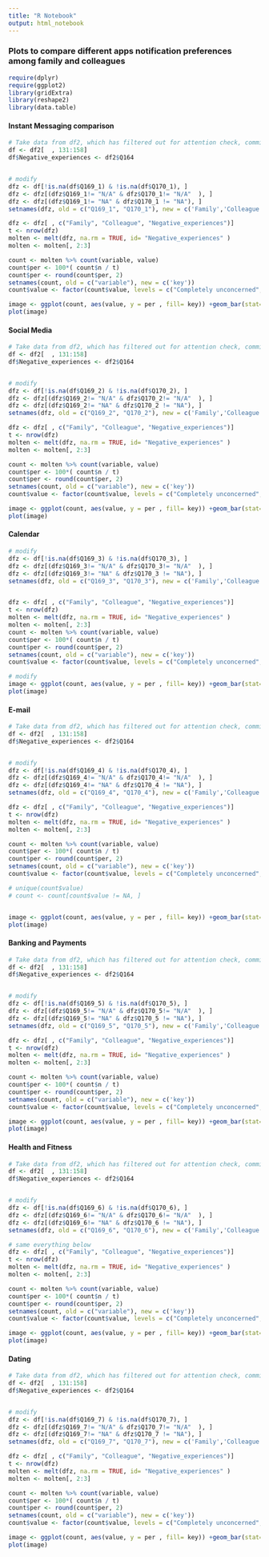 ```yaml
---
title: "R Notebook"
output: html_notebook
---
```

### Plots to compare different apps notification preferences among family and colleagues
```r
require(dplyr)
require(ggplot2)
library(gridExtra)  
library(reshape2)
library(data.table)
```

#### Instant Messaging comparison 
```r
# Take data from df2, which has filtered out for attention check, committment question, smartphone iOS
df <- df2[  , 131:158]
df$Negative_experiences <- df2$Q164 


# modify
dfz <- df[!is.na(df$Q169_1) & !is.na(df$Q170_1), ]
dfz <- dfz[(dfz$Q169_1!= "N/A" & dfz$Q170_1!= "N/A"  ), ]
dfz <- dfz[(dfz$Q169_1!= "NA" & dfz$Q170_1 != "NA"), ]
setnames(dfz, old = c("Q169_1", "Q170_1"), new = c('Family','Colleague'))

dfz <- dfz[ , c("Family", "Colleague", "Negative_experiences")]
t <- nrow(dfz)
molten <- melt(dfz, na.rm = TRUE, id= "Negative_experiences" ) 
molten <- molten[, 2:3]

count <- molten %>% count(variable, value)
count$per <- 100*( count$n / t)
count$per <- round(count$per, 2)
setnames(count, old = c("variable"), new = c('key'))
count$value <- factor(count$value, levels = c("Completely unconcerned", "Somwhat unconcerned", "Neither concerned nor unconcerned", "Somwhat concerned", "Extremely concerned"), ordered = TRUE)

image <- ggplot(count, aes(value, y = per , fill= key)) +geom_bar(stat='identity', position='dodge') +  labs(x = "Likert Scale for concern",  y = "Percentage of Participants") + theme(axis.text.x = element_text(face = "bold", color = "#993333", size = 9, angle = 15)) + geom_text(aes(label = per), position = position_dodge(0.9),vjust = 1.5)
plot(image)
```






#### Social Media
```r
# Take data from df2, which has filtered out for attention check, committment question, smartphone iOS
df <- df2[  , 131:158]
df$Negative_experiences <- df2$Q164 


# modify
dfz <- df[!is.na(df$Q169_2) & !is.na(df$Q170_2), ]
dfz <- dfz[(dfz$Q169_2!= "N/A" & dfz$Q170_2!= "N/A"  ), ]
dfz <- dfz[(dfz$Q169_2!= "NA" & dfz$Q170_2 != "NA"), ]
setnames(dfz, old = c("Q169_2", "Q170_2"), new = c('Family','Colleague'))

dfz <- dfz[ , c("Family", "Colleague", "Negative_experiences")]
t <- nrow(dfz)
molten <- melt(dfz, na.rm = TRUE, id= "Negative_experiences" ) 
molten <- molten[, 2:3]

count <- molten %>% count(variable, value)
count$per <- 100*( count$n / t)
count$per <- round(count$per, 2)
setnames(count, old = c("variable"), new = c('key'))
count$value <- factor(count$value, levels = c("Completely unconcerned", "Somwhat unconcerned", "Neither concerned nor unconcerned", "Somwhat concerned", "Extremely concerned"), ordered = TRUE)

image <- ggplot(count, aes(value, y = per , fill= key)) +geom_bar(stat='identity', position='dodge') +  labs(x = "Likert Scale for concern",  y = "Percentage of Participants") + theme(axis.text.x = element_text(face = "bold", color = "#993333", size = 9, angle = 15)) + geom_text(aes(label = per), position = position_dodge(0.9),vjust = 1.5)
plot(image)
```

#### Calendar
```r
# modify
dfz <- df[!is.na(df$Q169_3) & !is.na(df$Q170_3), ]
dfz <- dfz[(dfz$Q169_3!= "N/A" & dfz$Q170_3!= "N/A"  ), ]
dfz <- dfz[(dfz$Q169_3!= "NA" & dfz$Q170_3 != "NA"), ]
setnames(dfz, old = c("Q169_3", "Q170_3"), new = c('Family','Colleague'))


dfz <- dfz[ , c("Family", "Colleague", "Negative_experiences")]
t <- nrow(dfz)
molten <- melt(dfz, na.rm = TRUE, id= "Negative_experiences" ) 
molten <- molten[, 2:3]
count <- molten %>% count(variable, value)
count$per <- 100*( count$n / t)
count$per <- round(count$per, 2)
setnames(count, old = c("variable"), new = c('key'))
count$value <- factor(count$value, levels = c("Completely unconcerned", "Somwhat unconcerned", "Neither concerned nor unconcerned", "Somwhat concerned", "Extremely concerned"), ordered = TRUE)

# modify
image <- ggplot(count, aes(value, y = per , fill= key)) +geom_bar(stat='identity', position='dodge') +  labs(x = "Likert Scale for concern",  y = "Percentage of Participants") + theme(axis.text.x = element_text(face = "bold", color = "#993333", size = 9, angle = 15)) + geom_text(aes(label = per), position = position_dodge(0.9),vjust = 1.5)
plot(image)
```

#### E-mail
```r
# Take data from df2, which has filtered out for attention check, committment question, smartphone iOS
df <- df2[  , 131:158]
df$Negative_experiences <- df2$Q164 


# modify
dfz <- df[!is.na(df$Q169_4) & !is.na(df$Q170_4), ]
dfz <- dfz[(dfz$Q169_4!= "N/A" & dfz$Q170_4!= "N/A"  ), ]
dfz <- dfz[(dfz$Q169_4!= "NA" & dfz$Q170_4 != "NA"), ]
setnames(dfz, old = c("Q169_4", "Q170_4"), new = c('Family','Colleague'))

dfz <- dfz[ , c("Family", "Colleague", "Negative_experiences")]
t <- nrow(dfz)
molten <- melt(dfz, na.rm = TRUE, id= "Negative_experiences" ) 
molten <- molten[, 2:3]

count <- molten %>% count(variable, value)
count$per <- 100*( count$n / t)
count$per <- round(count$per, 2)
setnames(count, old = c("variable"), new = c('key'))
count$value <- factor(count$value, levels = c("Completely unconcerned", "Somwhat unconcerned", "Neither concerned nor unconcerned", "Somwhat concerned", "Extremely concerned"), ordered = TRUE)

# unique(count$value)
# count <- count[count$value != NA, ]


image <- ggplot(count, aes(value, y = per , fill= key)) +geom_bar(stat='identity', position='dodge') +  labs(x = "Likert Scale for concern",  y = "Percentage of Participants") + theme(axis.text.x = element_text(face = "bold", color = "#993333", size = 9, angle = 15)) + geom_text(aes(label = per), position = position_dodge(0.9),vjust = 1.5)
plot(image)
```

#### Banking and Payments
```r
# Take data from df2, which has filtered out for attention check, committment question, smartphone iOS
df <- df2[  , 131:158]
df$Negative_experiences <- df2$Q164 


# modify
dfz <- df[!is.na(df$Q169_5) & !is.na(df$Q170_5), ]
dfz <- dfz[(dfz$Q169_5!= "N/A" & dfz$Q170_5!= "N/A"  ), ]
dfz <- dfz[(dfz$Q169_5!= "NA" & dfz$Q170_5 != "NA"), ]
setnames(dfz, old = c("Q169_5", "Q170_5"), new = c('Family','Colleague'))

dfz <- dfz[ , c("Family", "Colleague", "Negative_experiences")]
t <- nrow(dfz)
molten <- melt(dfz, na.rm = TRUE, id= "Negative_experiences" ) 
molten <- molten[, 2:3]

count <- molten %>% count(variable, value)
count$per <- 100*( count$n / t)
count$per <- round(count$per, 2)
setnames(count, old = c("variable"), new = c('key'))
count$value <- factor(count$value, levels = c("Completely unconcerned", "Somwhat unconcerned", "Neither concerned nor unconcerned", "Somwhat concerned", "Extremely concerned"), ordered = TRUE)

image <- ggplot(count, aes(value, y = per , fill= key)) +geom_bar(stat='identity', position='dodge') +  labs(x = "Likert Scale for concern",  y = "Percentage of Participants") + theme(axis.text.x = element_text(face = "bold", color = "#993333", size = 9, angle = 15)) + geom_text(aes(label = per), position = position_dodge(0.9),vjust = 1.5)
plot(image)
```




#### Health and Fitness
```r
# Take data from df2, which has filtered out for attention check, committment question, smartphone iOS
df <- df2[  , 131:158]
df$Negative_experiences <- df2$Q164 


# modify
dfz <- df[!is.na(df$Q169_6) & !is.na(df$Q170_6), ]
dfz <- dfz[(dfz$Q169_6!= "N/A" & dfz$Q170_6!= "N/A"  ), ]
dfz <- dfz[(dfz$Q169_6!= "NA" & dfz$Q170_6 != "NA"), ]
setnames(dfz, old = c("Q169_6", "Q170_6"), new = c('Family','Colleague'))

# same everything below
dfz <- dfz[ , c("Family", "Colleague", "Negative_experiences")]
t <- nrow(dfz)
molten <- melt(dfz, na.rm = TRUE, id= "Negative_experiences" ) 
molten <- molten[, 2:3]

count <- molten %>% count(variable, value)
count$per <- 100*( count$n / t)
count$per <- round(count$per, 2)
setnames(count, old = c("variable"), new = c('key'))
count$value <- factor(count$value, levels = c("Completely unconcerned", "Somwhat unconcerned", "Neither concerned nor unconcerned", "Somwhat concerned", "Extremely concerned"), ordered = TRUE)

image <- ggplot(count, aes(value, y = per , fill= key)) +geom_bar(stat='identity', position='dodge') +  labs(x = "Likert Scale for concern",  y = "Percentage of Participants") + theme(axis.text.x = element_text(face = "bold", color = "#993333", size = 9, angle = 15)) + geom_text(aes(label = per), position = position_dodge(0.9),vjust = 1.5)
plot(image)
```

#### Dating
```r
# Take data from df2, which has filtered out for attention check, committment question, smartphone iOS
df <- df2[  , 131:158]
df$Negative_experiences <- df2$Q164 


# modify
dfz <- df[!is.na(df$Q169_7) & !is.na(df$Q170_7), ]
dfz <- dfz[(dfz$Q169_7!= "N/A" & dfz$Q170_7!= "N/A"  ), ]
dfz <- dfz[(dfz$Q169_7!= "NA" & dfz$Q170_7 != "NA"), ]
setnames(dfz, old = c("Q169_7", "Q170_7"), new = c('Family','Colleague'))

dfz <- dfz[ , c("Family", "Colleague", "Negative_experiences")]
t <- nrow(dfz)
molten <- melt(dfz, na.rm = TRUE, id= "Negative_experiences" ) 
molten <- molten[, 2:3]

count <- molten %>% count(variable, value)
count$per <- 100*( count$n / t)
count$per <- round(count$per, 2)
setnames(count, old = c("variable"), new = c('key'))
count$value <- factor(count$value, levels = c("Completely unconcerned", "Somwhat unconcerned", "Neither concerned nor unconcerned", "Somwhat concerned", "Extremely concerned"), ordered = TRUE)

image <- ggplot(count, aes(value, y = per , fill= key)) +geom_bar(stat='identity', position='dodge') +  labs(x = "Likert Scale for concern",  y = "Percentage of Participants") + theme(axis.text.x = element_text(face = "bold", color = "#993333", size = 9, angle = 15)) + geom_text(aes(label = per), position = position_dodge(0.9),vjust = 1.5)
plot(image)
```